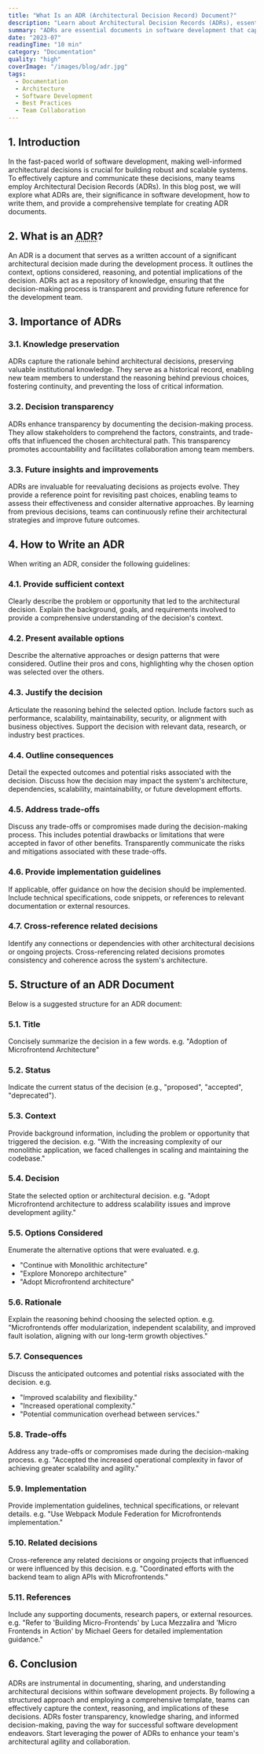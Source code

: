 ```yaml
---
title: "What Is an ADR (Architectural Decision Record) Document?"
description: "Learn about Architectural Decision Records (ADRs), essential documents that capture the context and consequences of significant architectural decisions in software development."
summary: "ADRs are essential documents in software development that capture the context, rationale, and consequences of significant architectural decisions, empowering teams for informed decision-making and facilitating continuous improvement."
date: "2023-07"
readingTime: "10 min"
category: "Documentation"
quality: "high"
coverImage: "/images/blog/adr.jpg"
tags:
  - Documentation
  - Architecture
  - Software Development
  - Best Practices
  - Team Collaboration
---
```


## 1. Introduction

In the fast-paced world of software development, making well-informed architectural decisions is crucial for building robust and scalable systems. To effectively capture and communicate these decisions, many teams employ Architectural Decision Records (ADRs). In this blog post, we will explore what ADRs are, their significance in software development, how to write them, and provide a comprehensive template for creating ADR documents.

## 2. What is an <abbr title="Architectural Decision Record">ADR</abbr>?

An ADR is a document that serves as a written account of a significant architectural decision made during the development process. It outlines the context, options considered, reasoning, and potential implications of the decision. ADRs act as a repository of knowledge, ensuring that the decision-making process is transparent and providing future reference for the development team.

## 3. Importance of ADRs

### 3.1. Knowledge preservation

ADRs capture the rationale behind architectural decisions, preserving valuable institutional knowledge. They serve as a historical record, enabling new team members to understand the reasoning behind previous choices, fostering continuity, and preventing the loss of critical information.

### 3.2. Decision transparency

ADRs enhance transparency by documenting the decision-making process. They allow stakeholders to comprehend the factors, constraints, and trade-offs that influenced the chosen architectural path. This transparency promotes accountability and facilitates collaboration among team members.

### 3.3. Future insights and improvements

ADRs are invaluable for reevaluating decisions as projects evolve. They provide a reference point for revisiting past choices, enabling teams to assess their effectiveness and consider alternative approaches. By learning from previous decisions, teams can continuously refine their architectural strategies and improve future outcomes.

## 4. How to Write an ADR

When writing an ADR, consider the following guidelines:

### 4.1. Provide sufficient context

Clearly describe the problem or opportunity that led to the architectural decision. Explain the background, goals, and requirements involved to provide a comprehensive understanding of the decision's context.

### 4.2. Present available options

Describe the alternative approaches or design patterns that were considered. Outline their pros and cons, highlighting why the chosen option was selected over the others.

### 4.3. Justify the decision

Articulate the reasoning behind the selected option. Include factors such as performance, scalability, maintainability, security, or alignment with business objectives. Support the decision with relevant data, research, or industry best practices.

### 4.4. Outline consequences

Detail the expected outcomes and potential risks associated with the decision. Discuss how the decision may impact the system's architecture, dependencies, scalability, maintainability, or future development efforts.

### 4.5. Address trade-offs

Discuss any trade-offs or compromises made during the decision-making process. This includes potential drawbacks or limitations that were accepted in favor of other benefits. Transparently communicate the risks and mitigations associated with these trade-offs.

### 4.6. Provide implementation guidelines

If applicable, offer guidance on how the decision should be implemented. Include technical specifications, code snippets, or references to relevant documentation or external resources.

### 4.7. Cross-reference related decisions

Identify any connections or dependencies with other architectural decisions or ongoing projects. Cross-referencing related decisions promotes consistency and coherence across the system's architecture.

## 5. Structure of an ADR Document

Below is a suggested structure for an ADR document:

### 5.1. Title

Concisely summarize the decision in a few words. e.g. "Adoption of Microfrontend Architecture"

### 5.2. Status

Indicate the current status of the decision (e.g., "proposed", "accepted", "deprecated").

### 5.3. Context

Provide background information, including the problem or opportunity that triggered the decision. e.g. "With the increasing complexity of our monolithic application, we faced challenges in scaling and maintaining the codebase."

### 5.4. Decision

State the selected option or architectural decision. e.g. "Adopt Microfrontend architecture to address scalability issues and improve development agility."

### 5.5. Options Considered

Enumerate the alternative options that were evaluated. e.g.

- "Continue with Monolithic architecture"
- "Explore Monorepo architecture"
- "Adopt Microfrontend architecture"

### 5.6. Rationale

Explain the reasoning behind choosing the selected option. e.g. "Microfrontends offer modularization, independent scalability, and improved fault isolation, aligning with our long-term growth objectives."

### 5.7. Consequences

Discuss the anticipated outcomes and potential risks associated with the decision. e.g.

- "Improved scalability and flexibility."
- "Increased operational complexity."
- "Potential communication overhead between services."

### 5.8. Trade-offs

Address any trade-offs or compromises made during the decision-making process. e.g. "Accepted the increased operational complexity in favor of achieving greater scalability and agility."

### 5.9. Implementation

Provide implementation guidelines, technical specifications, or relevant details. e.g. "Use Webpack Module Federation for Microfrontends implementation."

### 5.10. Related decisions

Cross-reference any related decisions or ongoing projects that influenced or were influenced by this decision. e.g. "Coordinated efforts with the backend team to align APIs with Microfrontends."

### 5.11. References

Include any supporting documents, research papers, or external resources. e.g. "Refer to 'Building Micro-Frontends' by Luca Mezzalira and 'Micro Frontends in Action' by Michael Geers for detailed implementation guidance."

## 6. Conclusion

ADRs are instrumental in documenting, sharing, and understanding architectural decisions within software development projects. By following a structured approach and employing a comprehensive template, teams can effectively capture the context, reasoning, and implications of these decisions. ADRs foster transparency, knowledge sharing, and informed decision-making, paving the way for successful software development endeavors. Start leveraging the power of ADRs to enhance your team's architectural agility and collaboration.
